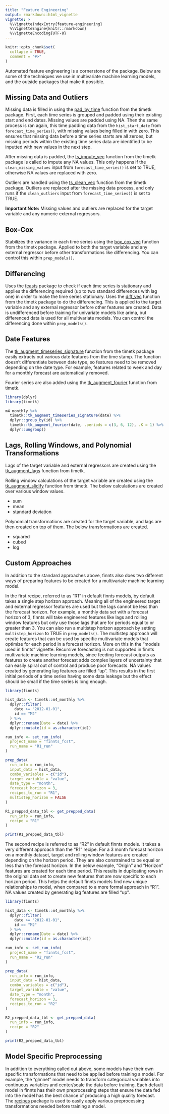```yaml
---
title: "Feature Engineering"
output: rmarkdown::html_vignette
vignette: >
  %\VignetteIndexEntry{feature-engineering}
  %\VignetteEngine{knitr::rmarkdown}
  %\VignetteEncoding{UTF-8}
---
```


```r
knitr::opts_chunk$set(
  collapse = TRUE,
  comment = "#>"
)
```

Automated feature engineering is a cornerstone of the package. Below are some of the techniques we use in multivariate machine learning models, and the outside packages that make it possible.

## Missing Data and Outliers

Missing data is filled in using the [pad_by_time](https://business-science.github.io/timetk/reference/pad_by_time.html) function from the timetk package. First, each time series is grouped and padded using their existing start and end dates. Missing values are padded using NA. Then the same process is ran again, this time padding data from the `hist_start_date` from `forecast_time_series()`, with missing values being filled in with zero. This ensures that missing data before a time series starts are all zeroes, but missing periods within the existing time series data are identified to be inputted with new values in the next step.

After missing data is padded, the [ts_impute_vec](https://business-science.github.io/timetk/reference/ts_impute_vec.html) function from the timetk package is called to impute any NA values. This only happens if the `clean_missing_values` input from `forecast_time_series()` is set to TRUE, otherwise NA values are replaced with zero.

Outliers are handled using the [ts_clean_vec](https://business-science.github.io/timetk/reference/ts_clean_vec.html) function from the timetk package. Outliers are replaced after the missing data process, and only runs if the `clean_outliers` input from `forecast_time_series()` is set to TRUE.

**Important Note:** Missing values and outliers are replaced for the target variable and any numeric external regressors.

## Box-Cox

Stabilizes the variance in each time series using the [box_cox_vec](https://business-science.github.io/timetk/reference/box_cox_vec.html) function from the timetk package. Applied to both the target variable and any external regressor before other transformations like differencing. You can control this within `prep_models()`. 

## Differencing

Uses the [feasts](https://feasts.tidyverts.org/reference/unitroot_ndiffs.html) package to check if each time series is stationary and applies the differencing required (up to two standard differences with lag one) in order to make the time series stationary. Uses the [diff_vec](https://business-science.github.io/timetk/reference/diff_vec.html) function from the timetk package to do the differencing. This is applied to the target variable and any external regressor before other features are created. Data is undifferenced before training for univariate models like arima, but differenced data is used for all multivariate models. You can control the differencing done within `prep_models()`.

## Date Features

The [tk_augment_timeseries_signature](https://business-science.github.io/timetk/reference/tk_augment_timeseries.html) function from the timetk package easily extracts out various date features from the time stamp. The function doesn't differentiate between date type, so features need to be removed depending on the date type. For example, features related to week and day for a monthly forecast are automatically removed.

Fourier series are also added using the [tk_augment_fourier](https://business-science.github.io/timetk/reference/tk_augment_fourier.html) function from timetk.

```r
library(dplyr)
library(timetk)

m4_monthly %>%
  timetk::tk_augment_timeseries_signature(date) %>%
  dplyr::group_by(id) %>%
  timetk::tk_augment_fourier(date, .periods = c(3, 6, 12), .K = 1) %>%
  dplyr::ungroup()
```

## Lags, Rolling Windows, and Polynomial Transformations

Lags of the target variable and external regressors are created using the [tk_augment_lags](https://business-science.github.io/timetk/reference/tk_augment_lags.html) function from timetk.

Rolling window calculations of the target variable are created using the [tk_augment_slidify](https://business-science.github.io/timetk/reference/tk_augment_slidify.html) function from timetk. The below calculations are created over various window values.

-   sum
-   mean
-   standard deviation

Polynomial transformations are created for the target variable, and lags are then created on top of them. The below transformations are created.

-   squared
-   cubed
-   log

## Custom Approaches

In addition to the standard approaches above, finnts also does two different ways of preparing features to be created for a multivariate machine learning model.

In the first recipe, referred to as "R1" in default finnts models, by default takes a single step horizon approach. Meaning all of the engineered target and external regressor features are used but the lags cannot be less than the forecast horizon. For example, a monthly data set with a forecast horizon of 3, finnts will take engineered features like lags and rolling window features but only use those lags that are for periods equal to or greater than 3. You can also run a multistep horizon approach by setting `multistep_horizon` to TRUE in `prep_models()`. The multistep approach will create features that can be used by specific multivariate models that optimize for each period in a forecast horizon. More on this in the "models used in finnts" vignette. Recursive forecasting is not supported in finnts multivariate machine learning models, since feeding forecast outputs as features to create another forecast adds complex layers of uncertainty that can easily spiral out of control and produce poor forecasts. NA values created by generating lag features are filled "up". This results in the first initial periods of a time series having some data leakage but the effect should be small if the time series is long enough.

```r
library(finnts)

hist_data <- timetk::m4_monthly %>%
  dplyr::filter(
    date >= "2012-01-01",
    id == "M2"
  ) %>%
  dplyr::rename(Date = date) %>%
  dplyr::mutate(id = as.character(id))

run_info <- set_run_info(
  project_name = "finnts_fcst",
  run_name = "R1_run"
)

prep_data(
  run_info = run_info,
  input_data = hist_data,
  combo_variables = c("id"),
  target_variable = "value",
  date_type = "month",
  forecast_horizon = 3,
  recipes_to_run = "R1",
  multistep_horizon = FALSE
)

R1_prepped_data_tbl <- get_prepped_data(
  run_info = run_info,
  recipe = "R1"
)

print(R1_prepped_data_tbl)
```

The second recipe is referred to as "R2" in default finnts models. It takes a very different approach than the "R1" recipe. For a 3 month forecast horizon on a monthly dataset, target and rolling window features are created depending on the horizon period. They are also constrained to be equal or less than the forecast horizon. In the below example, "Origin" and "Horizon" features are created for each time period. This results in duplicating rows in the original data set to create new features that are now specific to each horizon period. This helps the default finnts models find new unique relationships to model, when compared to a more formal approach in "R1". NA values created by generating lag features are filled "up".

```r
library(finnts)

hist_data <- timetk::m4_monthly %>%
  dplyr::filter(
    date >= "2012-01-01",
    id == "M2"
  ) %>%
  dplyr::rename(Date = date) %>%
  dplyr::mutate(id = as.character(id))

run_info <- set_run_info(
  project_name = "finnts_fcst",
  run_name = "R2_run"
)

prep_data(
  run_info = run_info,
  input_data = hist_data,
  combo_variables = c("id"),
  target_variable = "value",
  date_type = "month",
  forecast_horizon = 3,
  recipes_to_run = "R2"
)

R2_prepped_data_tbl <- get_prepped_data(
  run_info = run_info,
  recipe = "R2"
)

print(R2_prepped_data_tbl)
```

## Model Specific Preprocessing

In addition to everything called out above, some models have their own specific transformations that need to be applied before training a model. For example, the "glmnet" model needs to transform categorical variables into continuous variables and center/scale the data before training. Each default model in finnts has their own preprocessing steps that ensure the data fed into the model has the best chance of producing a high quality forecast. The [recipes](https://recipes.tidymodels.org/) package is used to easily apply various preprocessing transformations needed before training a model.
